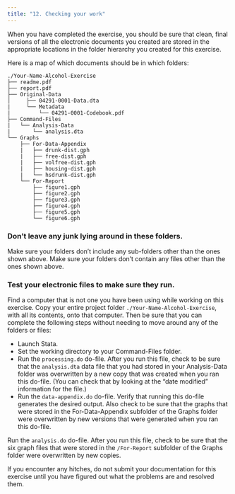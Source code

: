 ---
title: "12. Checking your work"
---

When you have completed the exercise, you should be sure that clean, final versions of all the electronic documents you created are stored in the appropriate locations in the folder hierarchy you created for this exercise. 

Here is a map of which documents should be in which folders:


```
./Your-Name-Alcohol-Exercise
├── readme.pdf
├── report.pdf
├── Original-Data
│     ├── 04291-0001-Data.dta
|     └── Metadata
|         └── 04291-0001-Codebook.pdf
├── Command-Files
|   └── Analysis-Data
|       └── analysis.dta
└── Graphs
    ├── For-Data-Appendix
    |   ├── drunk-dist.gph
    |   ├── free-dist.gph
    |   ├── volfree-dist.gph
    |   ├── housing-dist.gph
    |   └── hsdrunk-dist.gph
    └── For-Report
        ├── figure1.gph
        ├── figure2.gph
        ├── figure3.gph
        ├── figure4.gph
        ├── figure5.gph
        └── figure6.gph

```

### Don’t leave any junk lying around in these folders.

Make sure your folders don’t include any sub-folders other than the ones shown above.
Make sure your folders don’t contain any files other than the ones shown above.

### Test your electronic files to make sure they run.

Find a computer that is not one you have been using while working on this exercise.
Copy your entire project folder `./Your-Name-Alcohol-Exercise`, with all its contents, onto that computer.
Then be sure that you can complete the following steps without needing to move around any of the folders or files:

- Launch Stata.
- Set the working directory to your Command-Files folder.
- Run the `processing.do` do-file.  After you run this file, check to be sure that the `analysis.dta` data file that you had stored in your Analysis-Data folder was overwritten by a new copy that was created when you ran this do-file.  (You can check that by looking at the “date modified” information for the file.)
- Run the `data-appendix.do` do-file. Verify that running this do-file generates the desired output.  Also check to be sure that the graphs that were stored in the For-Data-Appendix subfolder of the Graphs folder were overwritten by new versions that were generated when you ran this do-file.

Run the `analysis.do` do-file.  After you run this file, check to be sure that the six graph files that were stored in the `/For-Report` subfolder of the Graphs folder were overwritten by new copies.  

:::{.callout-tip}
If you encounter any hitches, do not submit your documentation for this exercise until you have figured out what the problems are and resolved them. 
:::

